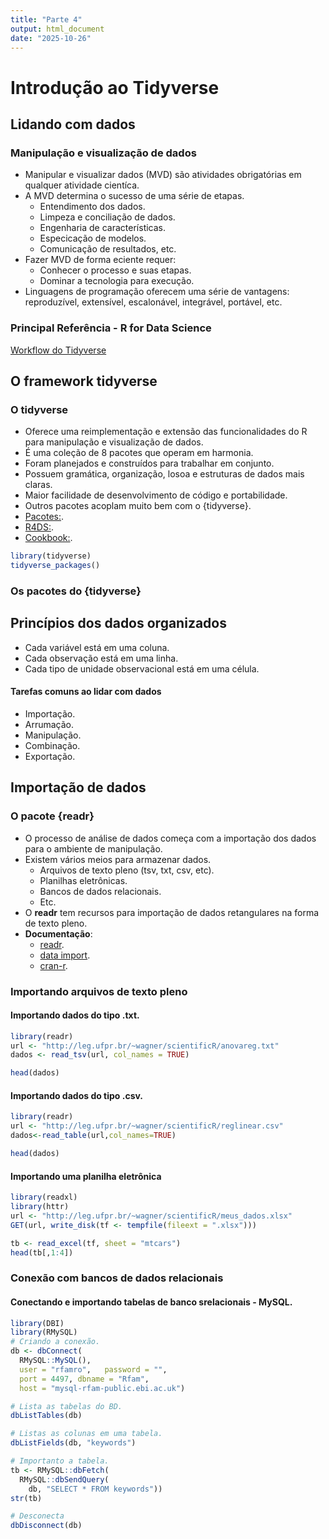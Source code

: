 ```yaml
---
title: "Parte 4"
output: html_document
date: "2025-10-26"
---
```


# Introdução ao Tidyverse

## Lidando com dados

### Manipulação e visualização de dados

- Manipular e visualizar dados (MVD) são atividades obrigatórias em qualquer atividade cientíca.
- A MVD determina o sucesso de uma série de etapas.
  - Entendimento dos dados.
  - Limpeza e conciliação de dados.
  - Engenharia de características.
  - Especicação de modelos.
  - Comunicação de resultados, etc.
- Fazer MVD de forma eciente requer:
  - Conhecer o processo e suas etapas.
  - Dominar a tecnologia para execução.
- Linguagens de programação oferecem uma série de vantagens: reproduzível, extensível, escalonável, integrável, portável, etc.

### Principal Referência - R for Data Science

[Workflow do Tidyverse](https://oliviergimenez.github.io/intro_tidyverse/#7)

## O framework tidyverse

### O tidyverse

- Oferece uma reimplementação e extensão das funcionalidades do R para manipulação e visualização de dados.
- É uma coleção de 8 pacotes que operam em harmonia.
- Foram planejados e construídos para trabalhar em conjunto.
- Possuem gramática, organização, losoa e estruturas de dados mais claras.
- Maior facilidade de desenvolvimento de código e portabilidade.
- Outros pacotes acoplam muito bem com o {tidyverse}.
- [Pacotes:](https://www.tidyverse.org/packages/).
- [R4DS:](https://r4ds.had.co.nz/).
- [Cookbook:](https://rstudio-education.github.io/tidyversecookbook/program.html).

```r
library(tidyverse)
tidyverse_packages()
```

### Os pacotes do {tidyverse}

## Princípios dos dados organizados

- Cada variável está em uma coluna.
- Cada observação está em uma linha.
- Cada tipo de unidade observacional está em uma célula.

#### Tarefas comuns ao lidar com dados

- Importação.
- Arrumação.
- Manipulação.
- Combinação.
- Exportação.


## Importação de dados

### O pacote {readr}

- O processo de análise de dados começa com a importação dos dados para o ambiente de manipulação.
- Existem vários meios para armazenar dados.
  - Arquivos de texto pleno (tsv, txt, csv, etc).
  - Planilhas eletrônicas.
  - Bancos de dados relacionais.
  - Etc.

- O **readr** tem recursos para importação de dados retangulares na forma de texto pleno.
- **Documentação**:
  - [readr](https://readr.tidyverse.org/).
  - [data import](https://r4ds.had.co.nz/data-import.html).
  - [cran-r](https://cran.r-project.org/package=readr).

### Importando arquivos de texto pleno

#### Importando dados do tipo .txt.

```r
library(readr)
url <- "http://leg.ufpr.br/~wagner/scientificR/anovareg.txt"
dados <- read_tsv(url, col_names = TRUE)

head(dados)

```

#### Importando dados do tipo .csv. 

```r
library(readr) 
url <- "http://leg.ufpr.br/~wagner/scientificR/reglinear.csv"
dados<-read_table(url,col_names=TRUE)

head(dados)

```

#### Importando uma planilha eletrônica

```r
library(readxl)
library(httr)
url <- "http://leg.ufpr.br/~wagner/scientificR/meus_dados.xlsx"
GET(url, write_disk(tf <- tempfile(fileext = ".xlsx")))

tb <- read_excel(tf, sheet = "mtcars")
head(tb[,1:4])
```

### Conexão com bancos de dados relacionais 

#### Conectando e importando tabelas de banco srelacionais - MySQL.

```r
library(DBI) 
library(RMySQL) 
# Criando a conexão. 
db <- dbConnect( 
  RMySQL::MySQL(), 
  user = "rfamro",   password = "", 
  port = 4497, dbname = "Rfam", 
  host = "mysql-rfam-public.ebi.ac.uk") 

# Lista as tabelas do BD. 
dbListTables(db) 

# Listas as colunas em uma tabela. 
dbListFields(db, "keywords") 

# Importanto a tabela. 
tb <- RMySQL::dbFetch( 
  RMySQL::dbSendQuery( 
    db, "SELECT * FROM keywords")) 
str(tb) 

# Desconecta 
dbDisconnect(db) 
```


